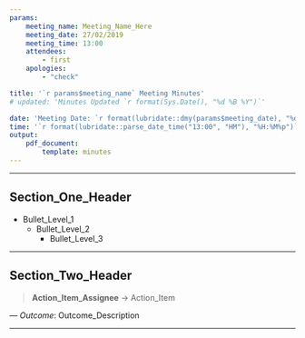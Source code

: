---
params:
    meeting_name: Meeting_Name_Here
    meeting_date: 27/02/2019
    meeting_time: 13:00
    attendees: 
        - first
    apologies: 
        - "check"

title: '`r params$meeting_name` Meeting Minutes'
# updated: 'Minutes Updated `r format(Sys.Date(), "%d %B %Y")`'

date: 'Meeting Date: `r format(lubridate::dmy(params$meeting_date), "%d %B %Y")`'
time: '`r format(lubridate::parse_date_time("13:00", "HM"), "%H:%M%p")`'
output: 
    pdf_document:
        template: minutes
---

***
## Section_One_Header
* Bullet_Level_1
    + Bullet_Level_2
        - Bullet_Level_3

***

## Section_Two_Header

>**Action_Item_Assignee** -> Action_Item

--- *Outcome*: Outcome_Description

***

